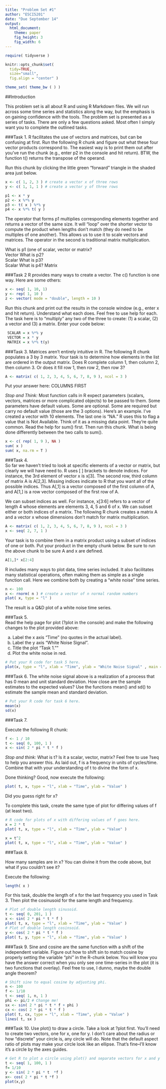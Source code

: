 ```yaml
---
title: "Problem Set #1"
author: "ESCI5201"
date: "Due September 14"
output: 
  html_document:
    theme: paper
    fig_height: 3
    fig_width: 6
---
```


```r
require( tidyverse )

knitr::opts_chunk$set(
  tidy=TRUE,     
  size="small",
  fig.align = "center" )  

theme_set( theme_bw ( ) )
```

##Introduction

This problem set is all about R and using R Markdown files.  We will run across some time series and statistics along the way, but the emphasis is on gaining confidence with the tools.  The problem set is presented as a series of tasks.  There are only a few questions asked.  Most often I simply want you to complete the outlined tasks.

###Task 1.
R facilitates the use of vectors and matrices, but can be confusing at first.  Run the following R chunk and figure out what these four vector products correspond to.  The easiest way is to print them out after you've run the chunk (e.g., enter p2 in the console and hit return).  BTW, the function t() returns the transpose of the operand.

Run this chunk by clicking the little green "forward" triangle in the shaded area just below.

```r
x <- c( 1, 2, 3 ) # create a vector x of three rows
y <- c( 1, 1, 1 ) # create a vector y of three rows

p1 <- x * y
p2 <- x %*% y
p3 <- t( x ) %*% y
p4 <- x %*% t( y )
```

The operator that forms p1 multiplies corresponding elements together and returns a vector of the same size.  It will "loop" over the shorter vector to compute the product when lengths don't match (they do need to be multiples of one another).  This allows us to use it to scale vectors and matrices.  The operator in the second is traditional matrix multiplication.


What is p1 (one of scalar, vector or matrix?  
Vector
What is p2?   
Scalar
What is p3?   
Scalar
What is p4? 
Matrix


###Task 2
R provides many ways to create a vector.  The c() function is one way.  Here are some others:

```r
x <- seq( 1, 10, 1)
y <- rep( 1, 10 )
z <- vector( mode = "double", length = 10 )
```

Run this chunk and print out the results in the console window (e.g., enter x and hit return).  Understand what each does.  Feel free to use help for each.  The  task here is to "multiply" any two of the three to create: (1) a scalar, (2) a vector and (3) a matrix.  Enter your code below:

```r

 SCALAR = x %*% y
 VECTOR = x * y
 MATRIX = x %*% t(y)
```

###Task 3.
Matrices aren't entirely intuitive in R.  The following R chunk populates a 3 by 3 matrix.  Your task is to determine how elements in the list are ordered in the output matrix.  Does R complete column 1, then column 2, then column 3.  Or does it fill row 1, then row 2, then row 3?

```r
A <- matrix( c( 1, 2, 3, 4, 5, 6, 7, 8, 9 ), ncol = 3 )
```

Put your answer here:  COLUMNS FIRST

_Stop and Think:_  Most function calls in R expect parameters (scalars, vectors, matrices or more complicated objects) to be passed to them.  Some parameters have default values.  Some are optional.  Some are required but carry no default value (those are the 3 options).  Here's an example.  I've created a vector with 10 elements.  The last one is "NA."  R uses this to flag a value that is Not Available.  Think of it as a missing data point.  They're quite common.  Read the help for sum() first.  Then run this chunk.  What is being done differently between the two calls to sum().

```r
x <- c( rep( 1, 9 ), NA )
sum( x )
sum( x, na.rm = T )
```

###Task 4.  
So far we haven't tried to look at specific elements of a vector or matrix, but clearly we will have need to.  R uses [ ] brackets to denote indices.  For instance, the 3rd element of vector x is x[3].  The second row, third column of matrix A is A[2,3].  Missing indices indicate to R that you want all of the possible indices.  Thus A[,1] is a vector composed of the first column of A, and A[1,] is a row vector composed of the first row of A.

We can subset indices as well.  For instance, x[3:6] refers to a vector of length 4 whose elements are elements 3, 4, 5 and 6 of x.  We can subset either or both indices of a matrix.  The following R chunk creates a matrix A and a vector x whose dimensions don't match for matrix multiplication.

```r
A <- matrix( c( 1, 2, 3, 4, 5, 6, 7, 8, 9 ), ncol = 3 )
x <- seq( 2, 7, 1 )
```

Your task is to combine them in a matrix product using a subset of indices of one or both.  Put your product in the empty chunk below.  Be sure to run the above chunk to be sure A and x are defined.

```r


A[1,]* x[2:4]
```



R includes many ways to plot data, time series included.  It also facilitates many statistical operations, often making them as simple as a single function call.  Here we combine both by creating a "white noise" time series.  

```r
n <- 100
x <- rnorm( n ) # create a vector of n normal random numbers
plot( x, type = "l" )
```

The result is a Q&D plot of a white noise time series.

###Task 5.  
Read the help page for plot (?plot in the console) and make the following changes to the plot provided above:

(a) Label the x axis "Time" (no quotes in the actual label).
(b) Label the y axis "White Noise Signal".
(c) Title the plot "Task 1.""
(d) Plot the white noise in red.

```r
# Put your R code for task 5 here.
plot(x, type = "l", xlab = "Time", ylab = "White Noise Signal" , main = "Task 1.", col = "red" )
```

###Task 6.
The white noise signal above is a realization of a process that has 0 mean and unit standard deviation.  How close are the sample estimates to the expected values?  Use the functions mean() and sd() to estimate the sample mean and standard deviation.

```r
# Put your R code for task 6 here.
mean(x)
sd(x)
```

###Task 7.

Execute the following R chunk:

```r
f <- 1 / 10
t <- seq( 0, 100, 1 )
x <- sin( 2 * pi * t * f )
```

_Stop and think:_
What is t?  Is it a scalar, vector, matrix?  Feel free to use ?seq to help you answer this.  As laid out, f is a frequency in units of cycles/time.  Combine that with your understanding of t to divine the form of x.

Done thinking?  Good, now execute the following:

```r
plot( t, x, type = "l", xlab = "Time", ylab = "Value" )
```

Did you guess right for x?

To complete this task, create the same type of plot for differing values of f (at least two).

```r
# R code for plots of x with differing values of f goes here.
x = 2 * t
plot( t, x, type = "l", xlab = "Time", ylab = "Value" )

x = t^2
plot( t, x, type = "l", xlab = "Time", ylab = "Value" )
```

###Task 8.

How many samples are in x?  You can divine it from the code above, but what if you couldn't see it?

Execute the following:

```r
length( x )

```

For this task, double the length of x for the last frequency you used in Task 3.  Then plot the cosinusoid for the same length and frequency.

```r
# Plot of double length sinusoid.
t <- seq( 0, 201, 1 )
x <- sin( 2 * pi * t * f )
plot( t, x, type = "l", xlab = "Time", ylab = "Value" )
# Plot of double length cosinsoid.
y <- cos( 2 * pi * t * f )
plot( t, y, type = "l", xlab = "Time", ylab = "Value" )


```


###Task 9.
Sine and cosine are the same function with a shift of the independent variable.  Figure out how to shift sin to match cosine by properly setting the variable "phi" in the R-chunk below.  You will know you have the answer correct when you only see one time-series in the plot (it is two functions that overlay).  Feel free to use, I dunno, maybe the double angle theorem?

```r
# Shift sine to equal cosine by adjusting phi.
n <- 100
f <- 1/10
t <- seq( 1, n, 1 )
phi <- pi/2 # Change me!
sx <- sin( 2 * pi * t * f + phi )
cx <- cos( 2 * pi * t * f )
plot( t, cx, type = "l", xlab = "Time", ylab = "Value" )
lines( t, sx )
```

###Task 10.
Use plot() to draw a circle.  Take a look at ?plot first.  You'll need to create two vectors, one for x, one for y.  I don't care about the radius or how "discrete" your circle is, any circle will do.  Note that the default aspect ratio of plots may make your circle look like an ellipse.  That's fine--I'll know it's a circle by the axes guides.

```r
# Get R to plot a circle using plot() and separate vectors for x and y coordinates.
t <- seq( 1, 100, 1 )
f= 1/10
y <- sin( 2 * pi * t  *f )
x<- cos( 2 * pi * t *f )
plot(x,y)
```

